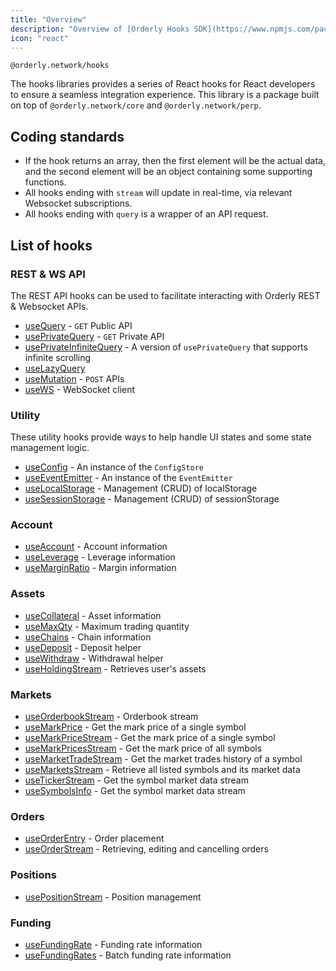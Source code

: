 ```yaml
---
title: "Overview"
description: "Overview of [Orderly Hooks SDK](https://www.npmjs.com/package/@orderly.network/hooks)"
icon: "react"
---
```


`@orderly.network/hooks`

The hooks libraries provides a series of React hooks for React developers to ensure a seamless integration experience. This library is a package built on top of `@orderly.network/core` and `@orderly.network/perp`.

## Coding standards

- If the hook returns an array, then the first element will be the actual data, and the second element will be an object containing some supporting functions.
- All hooks ending with `stream` will update in real-time, via relevant Websocket subscriptions.
- All hooks ending with `query` is a wrapper of an API request.

## List of hooks

### REST & WS API

The REST API hooks can be used to facilitate interacting with Orderly REST & Websocket APIs.

- [useQuery](/sdks/hooks/api/use-query) - `GET` Public API
- [usePrivateQuery](/sdks/hooks/api/use-private-query) - `GET` Private API
- [usePrivateInfiniteQuery](/sdks/hooks/api/use-private-infinite-query) - A version of `usePrivateQuery` that supports infinite scrolling
- [useLazyQuery](/sdks/hooks/api/use-lazy-query)
- [useMutation](/sdks/hooks/api/use-mutation) - `POST` APIs
- [useWS](/sdks/hooks/api/use-ws) - WebSocket client

### Utility

These utility hooks provide ways to help handle UI states and some state management logic.

- [useConfig](/sdks/hooks/util/use-config) - An instance of the `ConfigStore`
- [useEventEmitter](/sdks/hooks/util/use-event-emitter) - An instance of the `EventEmitter`
- [useLocalStorage](/sdks/hooks/util/use-local-storage) - Management (CRUD) of localStorage
- [useSessionStorage](/sdks/hooks/util/use-session-storage) - Management (CRUD) of sessionStorage

### Account

- [useAccount](/sdks/hooks/account/use-account) - Account information
- [useLeverage](/sdks/hooks/account/use-leverage) - Leverage information
- [useMarginRatio](/sdks/hooks/account/use-margin-ratio) - Margin information

### Assets

- [useCollateral](/sdks/hooks/assets/use-collateral) - Asset information
- [useMaxQty](/sdks/hooks/assets/use-max-qty) - Maximum trading quantity
- [useChains](/sdks/hooks/assets/use-chains) - Chain information
- [useDeposit](/sdks/hooks/assets/use-deposit) - Deposit helper
- [useWithdraw](/sdks/hooks/assets/use-withdraw) - Withdrawal helper
- [useHoldingStream](/sdks/hooks/assets/use-holding-stream) - Retrieves user's assets

### Markets

- [useOrderbookStream](/sdks/hooks/market-data/use-orderbook-stream) - Orderbook stream
- [useMarkPrice](/sdks/hooks/market-data/use-mark-price) - Get the mark price of a single symbol
- [useMarkPriceStream](/sdks/hooks/market-data/use-mark-price-stream) - Get the mark price of a single symbol
- [useMarkPricesStream](/sdks/hooks/market-data/use-mark-prices-stream) - Get the mark price of all symbols
- [useMarketTradeStream](/sdks/hooks/market-data/use-market-trade-stream) - Get the market trades history of a symbol
- [useMarketsStream](/sdks/hooks/market-data/use-markets-stream) - Retrieve all listed symbols and its market data
- [useTickerStream](sdks/hooks/market-data/use-ticker-stream) - Get the symbol market data stream
- [useSymbolsInfo](sdks/hooks/market-data/market-data/use-symbols-info) - Get the symbol market data stream

### Orders

- [useOrderEntry](/sdks/hooks/orders/use-order-entry) - Order placement
- [useOrderStream](/sdks/hooks/orders/use-order-stream) - Retrieving, editing and cancelling orders

### Positions

- [usePositionStream](/sdks/hooks/positions/use-position-stream) - Position management

### Funding

- [useFundingRate](/sdks/hooks/funding/use-funding-rate) - Funding rate information
- [useFundingRates](/sdks/hooks/funding/use-funding-rates) - Batch funding rate information
